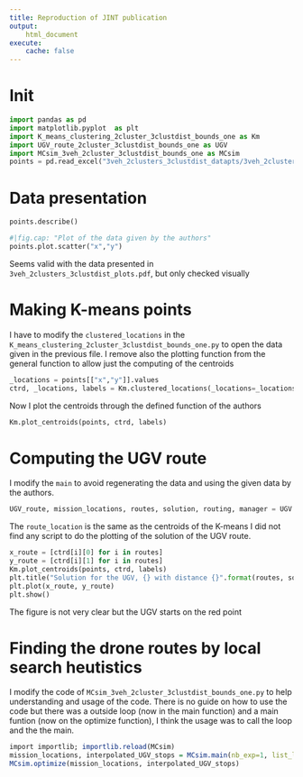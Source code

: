 ```yaml
---
title: Reproduction of JINT publication
output: 
    html_document
execute:
    cache: false
---
```

# Init
```python
import pandas as pd
import matplotlib.pyplot  as plt
import K_means_clustering_2cluster_3clustdist_bounds_one as Km
import UGV_route_2cluster_3clustdist_bounds_one as UGV
import MCsim_3veh_2cluster_3clustdist_bounds_one as MCsim
points = pd.read_excel("3veh_2clusters_3clustdist_datapts/3veh_2clusters_1bd_2.xlsx")
```

# Data presentation
```python
points.describe()
```
```python
#|fig.cap: "Plot of the data given by the authors"
points.plot.scatter("x","y")
```

Seems valid with the data presented in `3veh_2clusters_3clustdist_plots.pdf`, but only checked visually

# Making K-means points

I have to modify the `clustered_locations` in the `K_means_clustering_2cluster_3clustdist_bounds_one.py` to open the data given in the previous file.
I remove also the plotting function from the general function to allow just the computing of the centroids

```python
_locations = points[["x","y"]].values
ctrd, _locations, labels = Km.clustered_locations(_locations=_locations)
```

Now I plot the centroids through the defined function of the authors
```python
Km.plot_centroids(points, ctrd, labels)
```

# Computing the UGV route
I modify the `main` to avoid regenerating the data and using the given data by the authors.

```python
UGV_route, mission_locations, routes, solution, routing, manager = UGV.main(_locations=_locations)
```

The `route_location` is the same as the centroids of the K-means
I did not find any script to do the plotting of the solution of the UGV route.

```python
x_route = [ctrd[i][0] for i in routes]
y_route = [ctrd[i][1] for i in routes]
Km.plot_centroids(points, ctrd, labels)
plt.title("Solution for the UGV, {} with distance {}".format(routes, solution.ObjectiveValue()))
plt.plot(x_route, y_route)
plt.show()
```

The figure is not very clear but the UGV starts on the red point

# Finding the drone routes by local search heutistics

I modify the code of `MCsim_3veh_2cluster_3clustdist_bounds_one.py` to help understanding and usage of the code. There is no guide on how to use the code but there was a outside loop (now in the main function) and a main funtion (now on the optimize function), I think the usage was to call the loop and the the main.
```r
import importlib; importlib.reload(MCsim)
mission_locations, interpolated_UGV_stops = MCsim.main(nb_exp=1, list_locations=[mission_locations])
MCsim.optimize(mission_locations, interpolated_UGV_stops)
```
